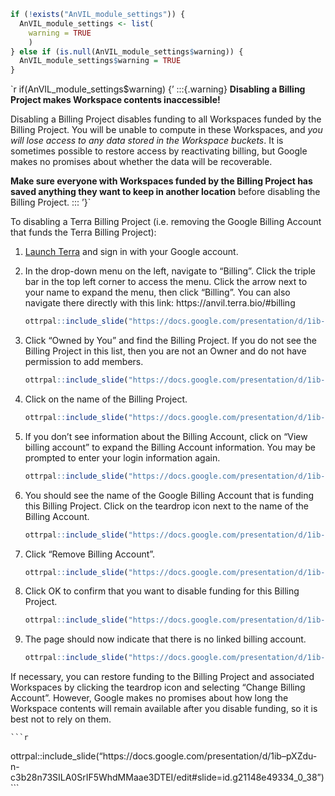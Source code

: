 ```r
if (!exists("AnVIL_module_settings")) {
  AnVIL_module_settings <- list(
    warning = TRUE
    )
} else if (is.null(AnVIL_module_settings$warning)) {
  AnVIL_module_settings$warning = TRUE
}
```

`r if(AnVIL_module_settings$warning) {'
:::{.warning}
**Disabling a Billing Project makes Workspace contents inaccessible!**

Disabling a Billing Project disables funding to all Workspaces funded by the Billing Project.  You will be unable to compute in these Workspaces, and *you will lose access to any data stored in the Workspace buckets*.  It is sometimes possible to restore access by reactivating billing, but Google makes no promises about whether the data will be recoverable.  

**Make sure everyone with Workspaces funded by the Billing Project has saved anything they want to keep in another location** before disabling the Billing Project.
:::
'}`

To disabling a Terra Billing Project (i.e. removing the Google Billing Account that funds the Terra Billing Project):

1. [Launch Terra](https://anvil.terra.bio/#workspaces) and sign in with your Google account.

1. In the drop-down menu on the left, navigate to "Billing". Click the triple bar in the top left corner to access the menu. Click the arrow next to your name to expand the menu, then click "Billing".  You can also navigate there directly with this link: https://anvil.terra.bio/#billing

    ```r
ottrpal::include_slide("https://docs.google.com/presentation/d/1ib--pXZdu-n-c3b28n73SILA0SrIF5WhdMMaae3DTEI/edit#slide=id.g116f8d759be_0_2")
    ```

1. Click "Owned by You" and find the Billing Project.  If you do not see the Billing Project in this list, then you are not an Owner and do not have permission to add members.

    ```r
ottrpal::include_slide("https://docs.google.com/presentation/d/1ib--pXZdu-n-c3b28n73SILA0SrIF5WhdMMaae3DTEI/edit#slide=id.g116f8d759be_0_149")
    ```

1. Click on the name of the Billing Project.

    ```r
ottrpal::include_slide("https://docs.google.com/presentation/d/1ib--pXZdu-n-c3b28n73SILA0SrIF5WhdMMaae3DTEI/edit#slide=id.g1edc2edcaf8_1_29")
    ```
    
1. If you don't see information about the Billing Account, click on “View billing account” to expand the Billing Account information.  You may be prompted to enter your login information again.

    ```r
ottrpal::include_slide("https://docs.google.com/presentation/d/1ib--pXZdu-n-c3b28n73SILA0SrIF5WhdMMaae3DTEI/edit#slide=id.g21148e49334_0_0")
    ```

1. You should see the name of the Google Billing Account that is funding this Billing Project.  Click on the teardrop icon next to the name of the Billing Account.

    ```r
ottrpal::include_slide("https://docs.google.com/presentation/d/1ib--pXZdu-n-c3b28n73SILA0SrIF5WhdMMaae3DTEI/edit#slide=id.g21148e49334_0_5")
    ```

1. Click "Remove Billing Account".

    ```r
ottrpal::include_slide("https://docs.google.com/presentation/d/1ib--pXZdu-n-c3b28n73SILA0SrIF5WhdMMaae3DTEI/edit#slide=id.g21148e49334_0_12")
    ```

1. Click OK to confirm that you want to disable funding for this Billing Project.

    ```r
ottrpal::include_slide("https://docs.google.com/presentation/d/1ib--pXZdu-n-c3b28n73SILA0SrIF5WhdMMaae3DTEI/edit#slide=id.g21148e49334_0_18")
    ```

1. The page should now indicate that there is no linked billing account.

    ```r
ottrpal::include_slide("https://docs.google.com/presentation/d/1ib--pXZdu-n-c3b28n73SILA0SrIF5WhdMMaae3DTEI/edit#slide=id.g21148e49334_0_24")
    ```

If necessary, you can restore funding to the Billing Project and associated Workspaces by clicking the teardrop icon and selecting "Change Billing Account".  However, Google makes no promises about how long the Workspace contents will remain available after you disable funding, so it is best not to rely on them.

    ```r
ottrpal::include_slide("https://docs.google.com/presentation/d/1ib--pXZdu-n-c3b28n73SILA0SrIF5WhdMMaae3DTEI/edit#slide=id.g21148e49334_0_38")
    ```
